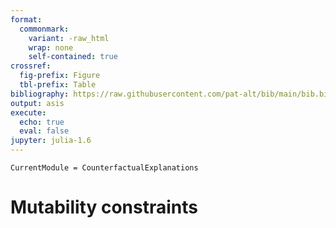 ```yaml
---
format: 
  commonmark:
    variant: -raw_html
    wrap: none
    self-contained: true
crossref:
  fig-prefix: Figure
  tbl-prefix: Table
bibliography: https://raw.githubusercontent.com/pat-alt/bib/main/bib.bib
output: asis
execute: 
  echo: true
  eval: false
jupyter: julia-1.6
---
```


```@meta
CurrentModule = CounterfactualExplanations 
```

# Mutability constraints

